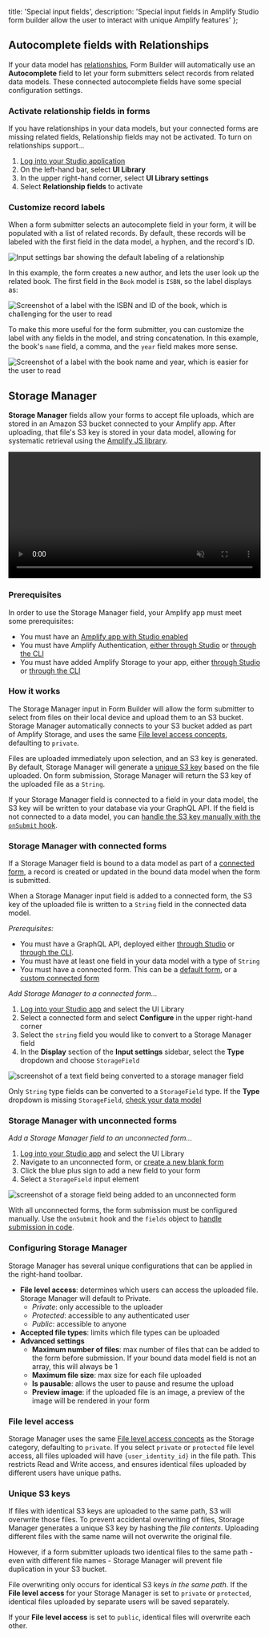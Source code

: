   title: 'Special input fields',
  description:
    'Special input fields in Amplify Studio form builder allow the user to interact with unique Amplify features'
};

## Autocomplete fields with Relationships

If your data model has [relationships](/console/data/relationships/), Form Builder will automatically use an **Autocomplete** field to let your form submitters select records from related data models. These connected autocomplete fields have some special configuration settings. 

### Activate relationship fields in forms

If you have relationships in your data models, but your connected forms are missing related fields, Relationship fields may not be activated. To turn on relationships support...
1. [Log into your Studio application](/console/adminui/start/#logging-in-and-creating-an-app)
1. On the left-hand bar, select **UI Library**
1. In the upper right-hand corner, select **UI Library settings**
1. Select **Relationship fields** to activate

### Customize record labels

When a form submitter selects an autocomplete field in your form, it will be populated with a list of related records. By default, these records will be labeled with the first field in the data model, a hyphen, and the record's ID. 

![Input settings bar showing the default labeling of a relationship](/images/console/formbuilder/autocomplete1.png)

In this example, the form creates a new author, and lets the user look up the related book. The first field in the `Book` model is `ISBN`, so the label displays as:

![Screenshot of a label with the ISBN and ID of the book, which is challenging for the user to read](/images/console/formbuilder/autocomplete2.png)

To make this more useful for the form submitter, you can customize the label with any fields in the model, and string concatenation. In this example, the book's `name` field, a comma, and the `year` field makes more sense.

![Screenshot of a label with the book name and year, which is easier for the user to read](/images/console/formbuilder/autocomplete3.png)

## Storage Manager

**Storage Manager** fields allow your forms to accept file uploads, which are stored in an Amazon S3 bucket connected to your Amplify app. After uploading, that file's S3 key is stored in your data model, allowing for systematic retrieval using the [Amplify JS library](/lib/storage/download/q/platform/js/). 

<video autoPlay={true} muted={true} loop={true} width="100%">
  <source src="/images/console/formbuilder/storagemanager.mp4" />
</video>

### Prerequisites

In order to use the Storage Manager field, your Amplify app must meet some prerequisites:
* You must have an [Amplify app with Studio enabled](/console/adminui/start/)
* You must have Amplify Authentication, [either through Studio](/auth/authentication/) or [through the CLI](/cli/auth/overview/)
* You must have added Amplify Storage to your app, either [through Studio](/console/storage/file-storage/) or [through the CLI](/cli/storage/overview/)

### How it works

The Storage Manager input in Form Builder will allow the form submitter to select from files on their local device and upload them to an S3 bucket. Storage Manager automatically connects to your S3 bucket added as part of Amplify Storage, and uses the same [File level access concepts](#file-level-access), defaulting to `private`. 

Files are uploaded immediately upon selection, and an S3 key is generated. By default, Storage Manager will generate a [unique S3 key](#unique-s3-keys) based on the file uploaded. On form submission, Storage Manager will return the S3 key of the uploaded file as a `String`. 

If your Storage Manager field is connected to a field in your data model, the S3 key will be written to your database via your GraphQL API. If the field is not connected to a data model, you can [handle the S3 key manually with the `onSubmit` hook](/console/formbuilder/lifecycle/#handle-form-data-submissions---onsubmit).

### Storage Manager with connected forms

If a Storage Manager field is bound to a data model as part of a [connected form](/console/formbuilder/data-binding/#connected-forms), a record is created or updated in the bound data model when the form is submitted. 

When a Storage Manager input field is added to a connected form, the S3 key of the uploaded file is written to a `String` field in the connected data model. 

*Prerequisites:*
* You must have a GraphQL API, deployed either [through Studio](/console/data/data-model/) or [through the CLI](/cli/graphql/overview/).
* You must have at least one field in your data model with a type of `String`
* You must have a connected form. This can be a [default form](/console/formbuilder/overview/#getting-started), or a [custom connected form](/console/formbuilder/data-binding/#connected-forms)


*Add Storage Manager to a connected form...*
1. [Log into your Studio app](/console/adminui/start/) and select the UI Library
2. Select a connected form and select **Configure** in the upper right-hand corner
3. Select the `string` field you would like to convert to a Storage Manager field
4. In the **Display** section of the **Input settings** sidebar, select the **Type** dropdown and choose `StorageField`

![screenshot of a text field being converted to a storage manager field](/images/console/formbuilder/storage1.png)

<Callout info>

Only `String` type fields can be converted to a `StorageField` type. If the **Type** dropdown is missing `StorageField`, [check your data model](/console/data/data-model/)

</Callout>

### Storage Manager with unconnected forms

*Add a Storage Manager field to an unconnected form...*
1. [Log into your Studio app](/console/adminui/start/) and select the UI Library
2. Navigate to an unconnected form, or [create a new blank form](/console/formbuilder/overview/#getting-started)
3. Click the blue plus sign to add a new field to your form 
4. Select a `StorageField` input element

![screenshot of a storage field being added to an unconnected form](/images/console/formbuilder/storage3.png)

With all unconnected forms, the form submission must be configured manually. Use the `onSubmit` hook and the `fields` object to [handle submission in code](/console/formbuilder/lifecycle/#handle-form-data-submissions---onsubmit). 

### Configuring Storage Manager

Storage Manager has several unique configurations that can be applied in the right-hand toolbar. 

* **File level access**: determines which users can access the uploaded file. Storage Manager will default to Private.
    * *Private*: only accessible to the uploader
    * *Protected*: accessible to any authenticated user
    * *Public*: accessible to anyone
* **Accepted file types**: limits which file types can be uploaded
* **Advanced settings**
    * **Maximum number of files**: max number of files that can be added to the form before submission. If your bound data model field is not an array, this will always be 1
    * **Maximum file size**: max size for each file uploaded
    * **Is pausable**: allows the user to pause and resume the upload
    * **Preview image**: if the uploaded file is an image, a preview of the image will be rendered in your form

### File level access

Storage Manager uses the same [File level access concepts](/lib/storage/configureaccess/q/platform/js/) as the Storage category, defaulting to `private`. If you select `private` or `protected` file level access, all files uploaded will have `{user_identity_id}` in the file path. This restricts Read and Write access, and ensures identical files uploaded by different users have unique paths. 


### Unique S3 keys

If files with identical S3 keys are uploaded to the same path, S3 will overwrite those files. To prevent accidental overwriting of files, Storage Manager generates a unique S3 key by hashing the *file contents*. Uploading different files with the same name will not overwrite the original file. 

However, if a form submitter uploads two identical files to the same path - even with different file names - Storage Manager will prevent file duplication in your S3 bucket. 

<Callout warning>

File overwriting only occurs for identical S3 keys *in the same path*. If the **File level access** for your Storage Manager is set to `private` or `protected`, identical files uploaded by separate users will be saved separately. 

If your **File level access** is set to `public`, identical files will overwrite each other.

</Callout>